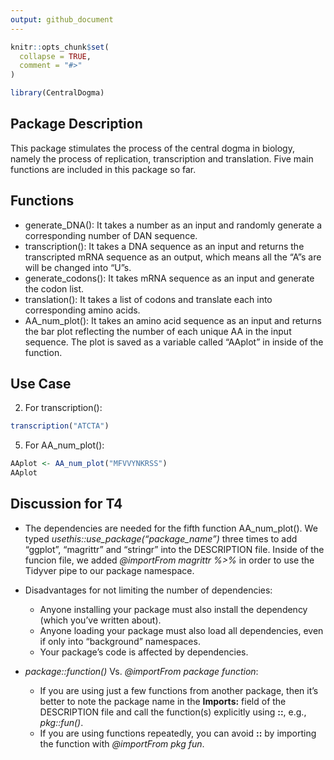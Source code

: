 ```yaml
---
output: github_document
---
```


```r
knitr::opts_chunk$set(
  collapse = TRUE,
  comment = "#>"
)
```

```r
library(CentralDogma)
```

## Package Description
This package stimulates the process of the central dogma in biology, namely the process of replication, transcription and translation. Five main functions are included in this package so far.

## Functions
* generate_DNA(): It takes a number as an input and randomly generate a corresponding number of DAN sequence.
* transcription(): It takes a DNA sequence as an input and returns the transcripted mRNA sequence as an output, which means all the "A"s are will be changed into "U"s. 
* generate_codons(): It takes mRNA sequence as an input and generate the codon list.
* translation(): It takes a list of codons and translate each into corresponding amino acids.
* AA_num_plot(): It takes an amino acid sequence as an input and returns the bar plot reflecting the number of each unique AA in the input sequence. The plot is saved as a variable called "AAplot" in inside of the function.

## Use Case
2. For transcription():
```r
transcription("ATCTA")
```

5. For AA_num_plot():
```r
AAplot <- AA_num_plot("MFVVYNKRSS")
AAplot
```

## Discussion for T4
* The dependencies are needed for the fifth function AA_num_plot(). We typed *usethis::use_package("package_name")* three times to add "ggplot", "magrittr" and "stringr" into the DESCRIPTION file. Inside of the funcion file, we added *@importFrom magrittr %>%* in order to use the Tidyver pipe to our package namespace.

* Disadvantages for not limiting the number of dependencies:
  + Anyone installing your package must also install the dependency (which you've written about).
  + Anyone loading your package must also load all dependencies, even if only into "background" namespaces.
  + Your package's code is affected by dependencies.

* *package::function()* Vs. *@importFrom package function*:
  + If you are using just a few functions from another package, then it's better to note the package name in the **Imports:** field of the DESCRIPTION file and call the function(s) explicitly using **::**, e.g., *pkg::fun()*.
  + If you are using functions repeatedly, you can avoid **::** by importing the function with *@importFrom pkg fun*.
